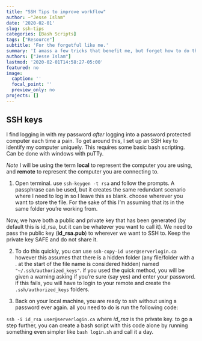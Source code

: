 ```yaml
---
title: "SSH Tips to improve workflow"
author: ~"Jesse Islam"
date: '2020-02-01'
slug: ssh-tips
categories: [Bash Scripts]
tags: ["Resource"]
subtitle: 'For the forgetful like me.'
summary: 'I amass a few tricks that benefit me, but forget how to do them. This way, I know exactly where to look when I need to. If someone else needs it, they can take it from there.'
authors: ["Jesse Islam"]
lastmod: '2020-02-01T14:58:27-05:00'
featured: no
image:
  caption: ''
  focal_point: ''
  preview_only: no
projects: []
---
```


## SSH keys

I find logging in with my password *after* logging into a password protected computer each time a pain. To get around this, I set up an SSH key to identify my computer uniquely. This requires some basic bash scripting. Can be done with windows with puTTy. 

*Note* I will be using the term **local** to represent the computer you are using, and **remote** to represent the computer you are connecting to.

1. Open terminal. use `ssh-keygen -t rsa` and follow the prompts. A passphrase can be used, but it creates the same redundant scenario where I need to log in so I leave this as blank. choose wherever you want to store the file. For the sake of this I'm assuming that its in the same folder you're working from.

Now, we have both a public and private key that has been generated (by default this is id_rsa, but it can be whatever you want to call it). We need to pass the public key (**id_rsa.pub**) to wherever we want to SSH to. Keep the private key SAFE and do not share it.

2. To do this quickly, you can use `ssh-copy-id user@serverlogin.ca` however this assumes that there is a hidden folder (any file/folder with a . at the start of the file name is considered hidden) named `"~/.ssh/authorized_keys"`. if you used the quick method, you will be given a warning asking if you're sure (say yes) and enter your password. if this fails, you will have to login to your remote and create the `.ssh/authorized_keys` folders. 

3. Back on your local machine, you are ready to ssh without using a password ever again. all you need to do is run the following code:

`ssh -i id_rsa user@serverlogin.ca` where *id_rsa* is the private key. to go a step further, you can create a bash script with this code alone by running something even simpler like `bash login.sh` and call it a day.
